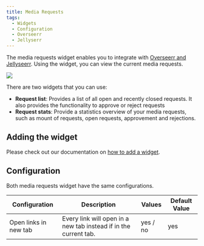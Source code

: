 ```yaml
---
title: Media Requests
tags:
  - Widgets
  - Configuration
  - Overseerr
  - Jellyserr
---
```


The media requests widget enables you to integrate with [Overseerr and Jellyseerr](/docs/1.15.0/integrations/media-requester).
Using the widget, you can view the current media requests.

![](./img/screenshot.png)

There are two widgets that you can use:
- **Request list**: Provides a list of all open and recently closed requests. It also provides the functionality to approve or reject requests
- **Request stats**: Provide a statistics overview of your media requests, such as mount of requests, open requests, approvement and rejections.

## Adding the widget
Please check out our documentation on [how to add a widget](/docs/getting-started/after-the-installation#embed-integration-data-using-widgets).

## Configuration
Both media requests widget have the same configurations.

| Configuration         | Description                                                      | Values   | Default Value |
| --------------------- | ---------------------------------------------------------------- | -------- | ------------- |
| Open links in new tab | Every link will open in a new tab instead if in the current tab. | yes / no | yes           |
